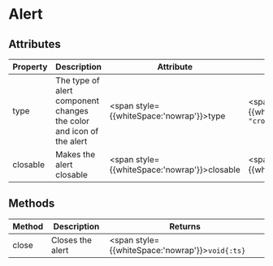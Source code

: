 
# Alert

## Attributes
Property | Description | Attribute | Type | Default
--- | --- | --- | --- | ---
type | The type of alert component changes the color and icon of the alert | <span style={{whiteSpace:'nowrap'}}>type</span> | <span style={{whiteSpace:'nowrap'}}>`"info" \| "cross" \| "warn"{:ts}`</span> | `"info"{:ts}`
closable | Makes the alert closable | <span style={{whiteSpace:'nowrap'}}>closable</span> | <span style={{whiteSpace:'nowrap'}}>`boolean{:ts}`</span> | `false{:ts}`

## Methods
Method | Description | Returns
--- | --- | ---
close | Closes the alert | <span style={{whiteSpace:'nowrap'}}>`void{:ts}`</span>

